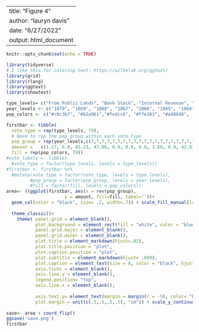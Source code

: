 
---
title: "Figure 4"
author: "lauryn davis"
date: "6/27/2022"
output: html_document
---

```r
knitr::opts_chunk$set(echo = TRUE)
```


```r
library(tidyverse)
# I like this for coloring text: https://wilkelab.org/ggtext/
library(grid)
library(rlang)
library(ggtext)
library(showtext)
```

```r
type_levels= c("From Public Lands", "Bank Stock", "Internal Revenue", "Customs", "Direct Tax", "Postage", "Miscellaneous")
year_levels <- c("1870", "1869", "1868", "1867", "1866", "1865", "1864", "1863", "1862", "1861", "1860", "1859", "1858", "1857", "1856", "1855", "1854", "1853", "1852", "1851", "1850", "1849", "1848", "1847", "1846", "1845", "1843", "1842", "1841", "1840", "1839", "1838", "1837", "1836", "1835", "1834", "1833", "1832", "1831", "1830", "1829", "1828", "1827", "1826", "1825", "1824", "1823", "1822", "1821", "1820", "1819", "1818", "1817", "1816", "1815", "1814", "1813", "1812", "1811", "1810", "1809", "1808", "1807", "1806", "1805", "1804", "1803", "1802", "1801", "1800", "1799", "1798", "1797", "1796", "1795", "1794", "1793", "1792", "1789") # Need to update the 1789 and 1843 dates with the correct label.
pop_colors <- c("#c0c3b7", "#b2a961","#fedcc6", "#ffe383", "#a48048", '#e19d91', '#737165' )

firstbar <- tibble(
  vote_type = rep(type_levels, 79),
  # Need to rep the pop_group within each vote_type
  pop_group = rep(year_levels,c(7,7,7,7,7,7,7,7,7,7,7,7,7,7,7,7,7,7,7,7,7,7,7,7,7,7,7,7,7,7,7,7,7,7,7,7,7,7,7,7,7,7,7,7,7,7,7,7,7,7,7,7,7,7,7,7,7,7,7,7,7,7,7,7,7,7,7,7,7,7,7,7,7,7,7,7,7,7,7)),
  amount =   c(1.17, 0.0, 45.23, 47.06, 0.0, 0.0, 6.6, 1.68, 0.0, 42.83, 48.46, 0.0, 0.0, 7.1, 0.67, 0.0, 47.64, 40.2, 0.0, 0.24, 11.5, 0.16, 0.0, 54.4, 35.87, 0.0, 1.03, 8.8, 0.16, 0.0, 55.81, 31.8, 0.0, 0.02, 12.5, 0.16, 0.0, 62.94, 24.94, 0.0, 0.01, 11.9, 0.41, 0.0, 41.53, 38.42, 0.0, 0.1, 19.7, 0.0, 0.0, 33.46, 61.05, 0.0, 1.28, 4.4, 0.67, 0.0, 0.0, 93.99, 0.0, 3.58, 1.7, 2.83, 0.0, 0.0, 94.88, 0.0, 0.0, 2.0, 3.72, 0.0, 0.0, 94.5, 0.0, 0.0, 2.0, 3.85, 0.0, 0.0, 92.34, 0.0, 0.0, 3.8, 7.92, 0.0, 0.0, 89.16, 0.0, 0.0, 3.0, 5.75, 0.0, 0.0, 92.34, 0.0, 0.0, 1.8, 12.24, 0.0, 0.0, 86.11, 0.0, 0.0, 1.7, 17.84, 0.0, 0.0, 80.64, 0.0, 0.0, 1.3, 11.73, 0.0, 0.0, 86.74, 0.0, 0.0, 1.4, 3.21, 0.0, 0.0, 94.76, 0.0, 0.0, 1.9, 4.48, 0.0, 0.0, 94.12, 0.0, 0.0, 1.3, 5.12, 0.02, 0.0, 92.72, 0.0, 0.0, 2.1, 4.99, 0.0, 0.0, 93.61, 0.0, 0.0, 1.4, 5.75, 0.0, 0.0, 92.72, 0.0, 0.0, 1.3, 9.82, 0.0, 0.0, 88.27, 0.0, 0.0, 1.8, 9.7, 0.0, 0.0, 88.91, 0.0, 0.0, 1.3, 9.31, 0.0, 0.0, 89.29, 0.0, 0.0, 1.3, 6.9, 0.0, 0.0, 91.58, 0.0, 0.0, 1.3, 8.3, 0.0, 0.0, 88.02, 0.0, 0.0, 3.8, 6.64, 0.0, 0.0, 90.69, 0.0, 0.0, 2.5, 8.17, 4.03, 0.0, 85.34, 0.0, 0.0, 2.1, 17.2, 9.2, 0.0, 68.81, 0.0, 0.0, 4.7, 22.92, 0.0, 0.0, 72.75, 0.0, 0.0, 4.1, 12.11, 17.89, 0.0, 60.93, 0.0, 0.0, 9.3, 27.37, 5.63, 0.0, 44.14, 0.0, 0.0, 23.2, 49.37, 0.53, 0.0, 45.03, 0.0, 0.0, 5.2, 42.0, 1.7, 0.0, 54.31, 0.0, 0.0, 2.3, 22.54, 2.96, 0.0, 74.03, 0.0, 0.0, 0.7, 11.73, 2.27, 0.0, 85.34, 0.0, 0.0, 0.9, 8.04, 2.16, 0.0, 89.41, 0.0, 0.0, 0.8, 11.22, 1.98, 0.0, 84.33, 0.0, 0.0, 2.4, 9.19, 2.31, 0.0, 87.89, 0.0, 0.0, 0.7, 6.13, 2.17, 0.0, 91.45, 0.0, 0.0, 0.7, 4.1, 1.8, 0.0, 93.74, 0.0, 0.0, 0.8, 6.64, 2.06, 0.0, 85.47, 0.0, 0.0, 5.8, 5.88, 1.32, 0.0, 92.34, 0.0, 0.0, 0.6, 5.75, 1.75, 0.0, 91.96, 0.0, 0.0, 0.6, 5.37, 1.83, 0.0, 92.34, 0.0, 0.0, 0.7, 4.48, 1.82, 0.0, 92.72, 0.0, 0.0, 1.1, 9.06, 2.04, 0.31, 86.87, 0.0, 0.0, 2.0, 8.17, 0.63, 0.74, 88.78, 0.0, 0.0, 1.7, 9.19, 5.31, 1.19, 83.31, 0.0, 0.0, 0.8, 13.26, 2.84, 1.16, 81.4, 0.0, 0.1, 0.8, 11.98, 2.52, 5.7, 79.37, 0.0, 0.2, 0.7, 5.88, 0.92, 8.8, 78.99, 0.0, 5.0, 0.5, 3.59, 0.0, 7.05, 75.81, 0.67, 13.0, 0.0, 7.92, 0.0, 23.8, 46.56, 0.92, 20.0, 1.3, 9.82, 0.0, 9.99, 53.68, 0.81, 25.0, 1.3, 5.75, 0.0, 0.0, 92.34, 0.09, 30.0, 2.2, 7.03, 0.0, 0.0, 91.19, 1.29, 0.0, 0.7, 7.03, 0.0, 0.0, 92.59, 0.0, 0.0, 0.7, 7.03, 0.0, 0.0, 91.83, 0.0, 0.0, 1.9, 5.63, 0.0, 0.0, 94.25, 0.0, 0.1, 0.9, 3.59, 0.0, 0.0, 95.9, 0.0, 0.0, 1.0, 2.7, 0.0, 0.0, 95.9, 0.0, 0.0, 1.2, 4.86, 0.0, -0.07, 93.99, 0.0, 0.1, 1.1, 3.59, 0.0, -0.11, 95.26, 0.0, 0.1, 1.4, 3.85, 0.0, 0.15, 93.87, 0.0, 0.1, 2.3, 1.3, 0.0, 1.53, 94.88, 0.0, 0.5, 2.3, 1.05, 8.5, 3.22, 83.18, 0.0, 3.0, 1.5, 0.92, 0.67, 1.75, 83.31, 0.75, 10.0, 2.8, 0.0, 0.6, 7.92, 83.95, 1.2, 6.0, 0.8, 0.0, 1.0, 0.35, 88.02, 0.75, 10.0, 0.6, 0.0, 1.0, 8.05, 90.69, 0.77, 0.0, 0.2, 0.54, 4.26, 7.02, 87.25, 0.62, 0.0, 0.9, 0.0, 15.1, 5.62, 78.73, 1.06, 0.0, 0.0, 0.0, 2.9, 5.36, 91.7, 0.25, 0.0, 0.0, 0.0, 6.1, 5.11, 88.65, 0.5, 0.0, 0.0, 0.0, 1.0, 7.02, 92.08, 0.5, 0.0, 0.0, 0.0, 0.0, 5.49, 94.25, 0.74, 0.0, 0.0, 0.0, 0.0, 0.0, 100.35, 0.0, 0.0, 0.0),
  fill = rep(pop_colors, 79))
#vote_labels <- tibble(
  #vote_type = factor(type_levels, levels = type_levels))
#firstbar <- firstbar %>% 
  #mutate(vote_type = factor(vote_type, levels = type_levels),
         #pop_group = factor(pop_group, levels = year_levels),
         #fill = factor(fill, levels = pop_colors))
area<- ((ggplot(firstbar, aes(x = rev(pop_group), 
                      y = amount, fill=fill, label=''))+
  geom_col(color = "black", size= .2, width=.7)) + scale_fill_manual(labels= type_levels, values= c( "#c0c3b7","#b2a961",'#737165' ,'#e19d91',"#a48048" ,"#fedcc6", "#ffe383" ), name = "")+
  
  theme_classic()+
    theme( panel.grid = element_blank(),
           plot.background = element_rect(fill = "white", color = "black"),
           panel.grid.major = element_blank(),
           panel.grid.minor = element_blank(),
           plot.title = element_markdown(hjust=.02),
           plot.title.position = "plot",
           plot.caption.position = "plot",
           plot.subtitle = element_markdown(hjust= .009), 
           plot.caption = element_text(size = 8, color = "black", hjust = 0),
           axis.ticks = element_blank(),
           axis.line.y = element_blank(),
           legend.position= "top",
           axis.line.x = element_blank(),
          
           axis.text.y= element_text(margin = margin(r = -5), color= "black", size=12),
           plot.margin = unit(c(.5,.5,.5,.5), "cm")) + scale_y_continuous(limits= c(0,165)))
     
save<- area + coord_flip()        
ggsave('save.png')
firstbar
```